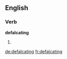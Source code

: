 
==English==

===Verb===
'''defalcating'''

# {{present participle of|defalcate}}

[[de:defalcating]]
[[fr:defalcating]]